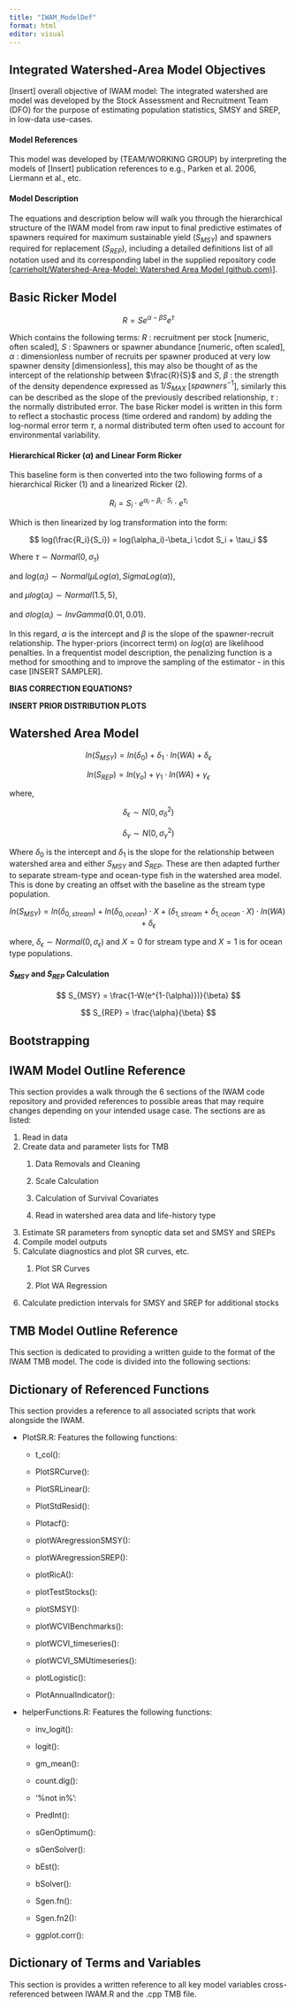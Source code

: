 ```yaml
---
title: "IWAM_ModelDef"
format: html
editor: visual
---
```


## Integrated Watershed-Area Model Objectives

\[Insert\] overall objective of IWAM model: The integrated watershed are model was developed by the Stock Assessment and Recruitment Team (DFO) for the purpose of estimating population statistics, SMSY and SREP, in low-data use-cases.

#### Model References

This model was developed by (TEAM/WORKING GROUP) by interpreting the models of \[Insert\] publication references to e.g., Parken et al. 2006, Liermann et al., etc.

#### Model Description

The equations and description below will walk you through the hierarchical structure of the IWAM model from raw input to final predictive estimates of spawners required for maximum sustainable yield ($S_{MSY}$) and spawners required for replacement ($S_{REP}$), including a detailed definitions list of all notation used and its corresponding label in the supplied repository code \[[carrieholt/Watershed-Area-Model: Watershed Area Model (github.com)](https://github.com/carrieholt/Watershed-Area-Model)\].

## Basic Ricker Model

$$
R = S e^{\alpha- \beta S}e^\tau
$$

Which contains the following terms: $R$ : recruitment per stock \[numeric, often scaled\], $S$ : Spawners or spawner abundance \[numeric, often scaled\], $\alpha$ : dimensionless number of recruits per spawner produced at very low spawner density \[dimensionless\], this may also be thought of as the intercept of the relationship between $\frac{R}{S}$ and $S$, $\beta$ : the strength of the density dependence expressed as $1/S_{MAX}$ \[$spawners^{-1}$\], similarly this can be described as the slope of the previously described relationship, $\tau$ : the normally distributed error. The base Ricker model is written in this form to reflect a stochastic process (time ordered and random) by adding the log-normal error term $\tau$, a normal distributed term often used to account for environmental variability.

#### Hierarchical Ricker ($\alpha$) and Linear Form Ricker

This baseline form is then converted into the two following forms of a hierarchical Ricker (1) and a linearized Ricker (2).

$$
R_i = S_i \cdot e^{\alpha_i-\beta_i\cdot S_i}\cdot e^{\tau_i}
$$

Which is then linearized by log transformation into the form:

$$
log(\frac{R_i}{S_i}) = log(\alpha_i)-\beta_i \cdot S_i + \tau_i
$$

Where $\tau \sim Normal(0, \sigma_\tau)$

and $log(\alpha_i) \sim Normal(\mu Log(\alpha), SigmaLog(\alpha))$,

and $\mu log(\alpha_i) \sim Normal(1.5,5)$,

and $\sigma log(\alpha_i) \sim InvGamma(0.01,0.01)$.

In this regard, $\alpha$ is the intercept and $\beta$ is the slope of the spawner-recruit relationship. The hyper-priors (incorrect term) on $log(\alpha)$ are likelihood penalties. In a frequentist model description, the penalizing function is a method for smoothing and to improve the sampling of the estimator - in this case \[INSERT SAMPLER\].

**BIAS CORRECTION EQUATIONS?**

**INSERT PRIOR DISTRIBUTION PLOTS**

## Watershed Area Model

$$
ln(S_{MSY}) = ln(\delta_0) + \delta_1 \cdot ln(WA) + \delta_\epsilon
$$

$$
ln(S_{REP}) = ln(\gamma_o) + \gamma_1 \cdot ln(WA) + \gamma_\epsilon
$$

where,

$$
\delta_\epsilon \sim N(0,\sigma_\delta^2)
$$

$$
\delta_\gamma \sim N(0,\sigma^2_\gamma)
$$

Where $\delta_0$ is the intercept and $\delta_1$ is the slope for the relationship between watershed area and either $S_{MSY}$ and $S_{REP}$. These are then adapted further to separate stream-type and ocean-type fish in the watershed area model. This is done by creating an offset with the baseline as the stream type population.

$$
ln(S_{MSY}) = ln(\delta_{0,stream}) + ln(\delta_{0,ocean}) \cdot X + (\delta_{1,stream} + \delta_{1,ocean} \cdot X) \cdot ln(WA) + \delta_\epsilon
$$

where, $\delta_\epsilon \sim Normal(0,\sigma_\epsilon)$ and $X = 0$ for stream type and $X = 1$ is for ocean type populations.

#### $S_{MSY}$ and $S_{REP}$ Calculation

$$
S_{MSY} = \frac{1-W(e^{1-(\alpha)})}{\beta}
$$

$$
S_{REP} = \frac{\alpha}{\beta}
$$

## Bootstrapping

## IWAM Model Outline Reference

This section provides a walk through the 6 sections of the IWAM code repository and provided references to possible areas that may require changes depending on your intended usage case. The sections are as listed:

1.  Read in data
2.  Create data and parameter lists for TMB
    1.  Data Removals and Cleaning

    2.  Scale Calculation

    3.  Calculation of Survival Covariates

    4.  Read in watershed area data and life-history type
3.  Estimate SR parameters from synoptic data set and SMSY and SREPs
4.  Compile model outputs
5.  Calculate diagnostics and plot SR curves, etc.
    1.  Plot SR Curves

    2.  Plot WA Regression
6.  Calculate prediction intervals for SMSY and SREP for additional stocks

## TMB Model Outline Reference

This section is dedicated to providing a written guide to the format of the IWAM TMB model. The code is divided into the following sections:

## Dictionary of Referenced Functions

This section provides a reference to all associated scripts that work alongside the IWAM.

-   PlotSR.R: Features the following functions:

    -   t_col():

    -   PlotSRCurve():

    -   PlotSRLinear():

    -   PlotStdResid():

    -   Plotacf():

    -   plotWAregressionSMSY():

    -   plotWAregressionSREP():

    -   plotRicA():

    -   plotTestStocks():

    -   plotSMSY():

    -   plotWCVIBenchmarks():

    -   plotWCVI_timeseries():

    -   plotWCVI_SMUtimeseries():

    -   plotLogistic():

    -   PlotAnnualIndicator():

-   helperFunctions.R: Features the following functions:

    -   inv_logit():

    -   logit():

    -   gm_mean():

    -   count.dig():

    -   '%not in%':

    -   PredInt():

    -   sGenOptimum():

    -   sGenSolver():

    -   bEst():

    -   bSolver():

    -   Sgen.fn():

    -   Sgen.fn2():

    -   ggplot.corr():

## Dictionary of Terms and Variables

This section is provides a written reference to all key model variables cross-referenced between IWAM.R and the .cpp TMB file.
